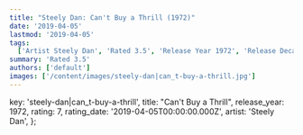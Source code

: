 ```yaml
---
title: "Steely Dan: Can't Buy a Thrill (1972)"
date: '2019-04-05'
lastmod: '2019-04-05'
tags:
  ['Artist Steely Dan', 'Rated 3.5', 'Release Year 1972', 'Release Decade 1970']
summary: 'Rated 3.5'
authors: ['default']
images: ['/content/images/steely-dan|can_t-buy-a-thrill.jpg']
---
```


  key: 'steely-dan|can_t-buy-a-thrill',
  title: "Can't Buy a Thrill",
  release_year: 1972,
  rating: 7,
  rating_date: '2019-04-05T00:00:00.000Z',
  artist: 'Steely Dan',
};

<MusicRating data={data} />
